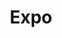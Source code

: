 ---
title: Expo
pcx_content_type: navigation
external_link: https://docs.expo.dev/eas/hosting/reference/worker-runtime/
---